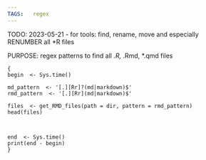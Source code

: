 ```yaml
---
TAGS:   regex
---
```


TODO:
2023-05-21
-   for tools: find, rename, move  and especially RENUMBER all *R files

PURPOSE:    regex patterns to find all *.R, *.Rmd, *.qmd files

    {
    begin  <- Sys.time()

    md_pattern  <- '[.][Rr]?(md|markdown)$'
    rmd_pattern  <- '[.][Rr](md|markdown)$'

    files  <- get_RMD_files(path = dir, pattern = rmd_pattern)
    head(files)



    end  <- Sys.time()
    print(end - begin)
    }
